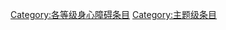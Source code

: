 {{catmore1|[[WikiProject:身心障礙|WikiProject:身心障礙]]}}
{{Articles by Quality|topic=身心障碍|project=身心障碍|format=TOC}}
{{emptycat}}

[[Category:各等级身心障碍条目|Category:各等级身心障碍条目]]
[[Category:主题级条目|Category:主题级条目]]